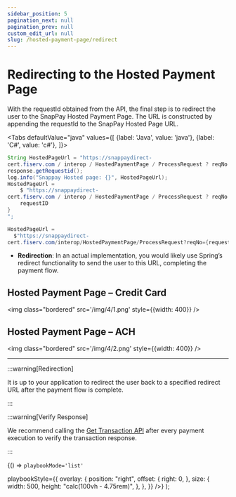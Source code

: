 ```yaml
---
sidebar_position: 5
pagination_next: null
pagination_prev: null
custom_edit_url: null
slug: /hosted-payment-page/redirect
---
```


# Redirecting to the Hosted Payment Page

With the requestId obtained from the API, the final step is to redirect the user to the SnapPay Hosted
Payment Page. The URL is constructed by appending the requestId to the SnapPay Hosted Page URL.




<Tabs
    defaultValue="java"
    values={[
        {label: 'Java', value: 'java'},
        {label: 'C#', value: 'c#'},
    ]}>
<TabItem value="java">

```java showLineNumbers"
String HostedPageUrl = "https://snappaydirect-
cert.fiserv.com / interop / HostedPaymentPage / ProcessRequest ? reqNo = " +
response.getRequestid();
log.info("Snappay Hosted page: {}", HostedPageUrl);
HostedPageUrl =
    $ "https://snappaydirect-
cert.fiserv.com / interop / HostedPaymentPage / ProcessRequest ? reqNo = {
    requestID
}
";
```

</TabItem>

<TabItem value="c#">

```csharp showLineNumbers"
HostedPageUrl =
  $"https://snappaydirect-
cert.fiserv.com/interop/HostedPaymentPage/ProcessRequest?reqNo={requestID}";
```

</TabItem>
</Tabs>

- **Redirection**: In an actual implementation, you would likely use Spring’s redirect functionality to
send the user to this URL, completing the payment flow.

## Hosted Payment Page – Credit Card

<img class="bordered" src='/img/4/1.png' style={{width: 400}} />


## Hosted Payment Page – ACH

<img class="bordered" src='/img/4/2.png' style={{width: 400}} />

---

:::warning[Redirection]

It is up to your application to redirect the user back to a specified redirect URL after the payment flow is
complete.

:::

:::warning[Verify Response]

We recommend calling the [Get Transaction API](#) after every payment execution to verify the transaction
response.

:::



  <BrowserOnly>
    {() => <ConfidencePlaybook.AutoInstantiated email='iphatak4s@yahoo.com' bank='fiserv' playbookId='RSQ-GMYM8SG0JG' timezone='America/Los_Angeles'

    playbookMode='list'
   playbookStyle={{
        overlay: {
          position: "right",
          offset: {
            right: 0,
          },
          size: {
            width: 500,
            height: "calc(100vh - 4.75rem)",
          },
        },
      }}
   />}
   </BrowserOnly>
);

<Playbook />
